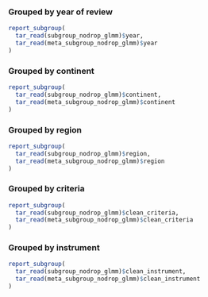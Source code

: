 ### Grouped by year of review {#sec-subgroup-nodrop-glmm-year}

```r

report_subgroup(
  tar_read(subgroup_nodrop_glmm)$year,
  tar_read(meta_subgroup_nodrop_glmm)$year
)

```

### Grouped by continent {#sec-subgroup-nodrop-glmm-continent}

```r

report_subgroup(
  tar_read(subgroup_nodrop_glmm)$continent,
  tar_read(meta_subgroup_nodrop_glmm)$continent
)

```

### Grouped by region {#sec-subgroup-nodrop-glmm-region}

```r

report_subgroup(
  tar_read(subgroup_nodrop_glmm)$region,
  tar_read(meta_subgroup_nodrop_glmm)$region
)

```

### Grouped by criteria {#sec-subgroup-nodrop-glmm-criteria}

```r

report_subgroup(
  tar_read(subgroup_nodrop_glmm)$clean_criteria,
  tar_read(meta_subgroup_nodrop_glmm)$clean_criteria
)

```

### Grouped by instrument {#sec-subgroup-nodrop-glmm-instrument}

```r

report_subgroup(
  tar_read(subgroup_nodrop_glmm)$clean_instrument,
  tar_read(meta_subgroup_nodrop_glmm)$clean_instrument
)

```


